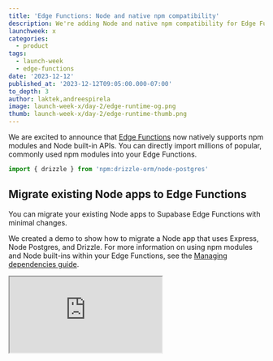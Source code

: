 ```yaml
---
title: 'Edge Functions: Node and native npm compatibility'
description: We're adding Node and native npm compatibility for Edge Functions.
launchweek: x
categories:
  - product
tags:
  - launch-week
  - edge-functions
date: '2023-12-12'
published_at: '2023-12-12T09:05:00.000-07:00'
to_depth: 3
author: laktek,andreespirela
image: launch-week-x/day-2/edge-runtime-og.png
thumb: launch-week-x/day-2/edge-runtime-thumb.png
---
```


We are excited to announce that [Edge Functions](https://supabase.com/docs/guides/functions) now natively supports npm modules and Node built-in APIs. You can directly import millions of popular, commonly used npm modules into your Edge Functions.

```jsx
import { drizzle } from 'npm:drizzle-orm/node-postgres'
```

## Migrate existing Node apps to Edge Functions

You can migrate your existing Node apps to Supabase Edge Functions with minimal changes.

We created a demo to show how to migrate a Node app that uses Express, Node Postgres, and Drizzle. For more information on using npm modules and Node built-ins within your Edge Functions, see the [Managing dependencies guide](https://supabase.com/docs/guides/functions/import-maps).

<div className="video-container">
  <iframe
    className="w-full"
    src="https://www.youtube-nocookie.com/embed/eCbiywoDORw"
    title="YouTube video player"
    allow="accelerometer; autoplay; clipboard-write; encrypted-media; gyroscope; picture-in-picture; web-share"
    allowfullscreen
  />
</div>

## How npm modules work under the hood

We run an open source Deno server for hosting Edge Functions called [Supabase Edge Runtime](https://supabase.com/blog/edge-runtime-self-hosted-deno-functions). This custom version helps us keep Edge Functions working the same way no matter where it is deployed - on our hosted platform, in local development, or in your self-hosted environment.

The biggest challenge when adding npm support was finding an approach that would work across all environments. We wanted to keep the workflow close to the Deno CLI experience. It should be possible to import npm modules directly in your source code without an extra build step.

When deploying a Function, we serialize its module graph into a single file format (an [eszip](https://github.com/denoland/eszip)). In the hosted environment, all module references are then loaded from the eszip. This prevents any extra latency in fetching modules and potential conflicts between module dependencies.

We used the eszip module loader in the local and self-hosted environments too, so we only need to implement one module-loading strategy for all environments. As an additional benefit for local development, this approach avoids potential conflicts with npm modules installed in the user's system since the Edge Function's npm modules are self-contained within the eszip.

[Refactoring the module loader](https://github.com/supabase/edge-runtime/pull/223) fixes a few other bugs, such [edge functions erroring out](https://github.com/supabase/cli/issues/1584#issuecomment-1848799355) when an `deno.lock` file is already present in the project.

## A few other things you've asked for…

### Regional Invocations

You now have the option to specify a region when running an Edge Function. Usually, Edge Functions run in the region closest to the user invoking the Function. However, sometimes you want to run it closer to your Postgres database or another 3rd party API for optimal performance.

During invocation, you can provide the `x-region` header to specify the region.

<CH.Code>

```bash cURL
# https://supabase.com/docs/guides/functions/deploy#invoking-remote-functions
curl --request POST 'https://<project_ref>.supabase.co/functions/v1/hello-world' \
  --header 'Authorization: Bearer ANON_KEY' \
  --header 'Content-Type: application/json' \
  --header 'x-region: eu-west-3' \
  --data '{ "name":"Functions" }'
```

```js JavaScript
// https://supabase.com/docs/reference/javascript/installing
import { createClient } from '@supabase/supabase-js'

// Create a single supabase client for interacting with your database
const supabase = createClient('https://xyzcompany.supabase.co', 'public-anon-key')

// https://supabase.com/docs/reference/javascript/functions-invoke
const { data, error } = await supabase.functions.invoke('hello-world', {
  body: { name: 'Functions' },
  headers: { 'x-region': 'eu-west-3' },
})
```

</CH.Code>

<div className="bg-gray-300 rounded-lg px-6 py-2 bold">

ℹ️ Check out the [Regional Invocation guide](https://supabase.com/docs/guides/functions/regional-invocation) for more details.

</div>

### Better Metrics

We've added more metrics in the Edge Functions section of the [Supabase Dashboard](https://supabase.com/dashboard/project/_/functions): it now shows CPU time and memory used. We've also broken down invocations by HTTP status codes.

These changes help you spot any issues with your Edge Functions and act on them.

<div className="bg-gray-300 rounded-lg px-6 py-2 bold">

ℹ️ See the [logging and metrics guide](https://supabase.com/docs/guides/functions/debugging) for Edge Functions to learn more.

</div>

<Img
  src="/images/blog/launch-week-x/day-2/1.png"
  alt="Supabase Dashboard - Edge Functions metrics view"
/>

### Track errors with Sentry

Our friends at Sentry recently shipped an official [Sentry SDK for Deno](https://deno.land/x/sentry@7.76.0). With this, it's now easy to track errors and exceptions in your edge functions in Sentry.

Here is a simple example of how to handle exceptions within your function and send them to Sentry.

```jsx
import * as Sentry from 'https://deno.land/x/sentry/index.mjs'

Sentry.init({
  dsn: _DSN_,
  integrations: [],
  // Performance Monitoring
  tracesSampleRate: 1.0,
  // Set sampling rate for profiling - this is relative to tracesSampleRate
  profilesSampleRate: 1.0,
})

// Set region and execution_id as custom tags
Sentry.setTag('region', Deno.env.get('SB_REGION'))
Sentry.setTag('execution_id', Deno.env.get('SB_EXECUTION_ID'))

Deno.serve(async (req) => {
  try {
    const { name } = await req.json()
    const data = {
      message: `Hello ${name}!`,
    }

    return new Response(JSON.stringify(data), { headers: { 'Content-Type': 'application/json' } })
  } catch (e) {
    Sentry.captureException(e)
    return new Response(JSON.stringify({ msg: 'error' }), {
      status: 500,
      headers: { 'Content-Type': 'application/json' },
    })
  }
})
```

## What's next

NPM support was one of the most requested features for Edge Functions. If you couldn't use Edge Functions previously because of the lack of support, we hope this update will entice you to [try it again](https://supabase.com/dashboard/project/_/functions). If you run into any issues, we are just [one support request away](https://supabase.help).

For existing Edge Functions users, regional invocations, better metrics, and error handling are just a glimpse of what will come next. We continue to iterate on platform stability and setting custom limits on resources Edge Functions can use. Watch out for another blog post in the new year.

## More Launch Week X

- [Day 1 - Supabase Studio update: AI Assistant and User Impersonation](https://supabase.com/blog/studio-introducing-assistant)
- [pg_graphql: Postgres functions now supported](https://supabase.com/blog/pg-graphql-postgres-functions)
- [Postgres Language Server: implementing the Parser](https://supabase.com/blog/postgres-language-server-implementing-parser)
- [The Supabase Album](https://www.youtube.com/watch?v=r1POD-IdG-I)
- [Supabase Launch Week X Hackathon](https://supabase.com/blog/supabase-hackathon-lwx)
- [Launch Week X Community Meetups](https://supabase.com/blog/community-meetups-lwx)
